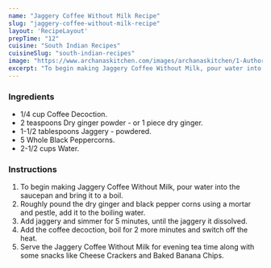 ---
name: "Jaggery Coffee Without Milk Recipe"
slug: "jaggery-coffee-without-milk-recipe"
layout: 'RecipeLayout'
prepTime: "12"
cuisine: "South Indian Recipes"
cuisineSlug: "south-indian-recipes"
image: "https://www.archanaskitchen.com/images/archanaskitchen/1-Author/nithya.anantham/Jaggery_Coffee_Without_Milk.jpg"
excerpt: "To begin making Jaggery Coffee Without Milk, pour water into the saucepan and bring it to a boil"
---

### Ingredients

- 1/4 cup Coffee Decoction.
- 2 teaspoons Dry ginger powder - or 1 piece dry ginger.
- 1-1/2 tablespoons Jaggery - powdered.
- 5 Whole Black Peppercorns.
- 2-1/2 cups Water.

### Instructions

1. To begin making Jaggery Coffee Without Milk, pour water into the saucepan and bring it to a boil.
1. Roughly pound the dry ginger and black pepper corns using a mortar and pestle, add it to the boiling water.
1. Add jaggery and simmer for 5 minutes, until the jaggery it dissolved.
1. Add the coffee decoction, boil for 2 more minutes and switch off the heat.
1. Serve the Jaggery Coffee Without Milk for evening tea time along with some snacks like Cheese Crackers and Baked Banana Chips.
